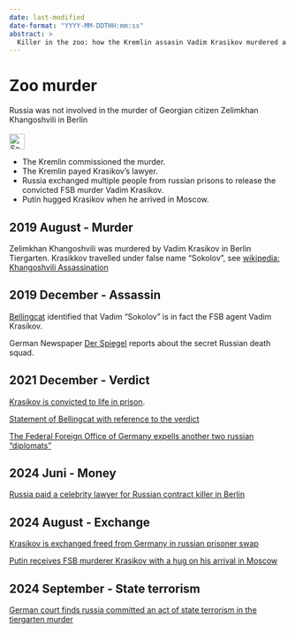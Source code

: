 ```yaml
---
date: last-modified
date-format: "YYYY-MM-DDTHH:mm:ss"
abstract: > 
  Killer in the zoo: how the Kremlin assasin Vadim Krasikov murdered a critique in the zoo of Berlin and was huged by Putin
---
```



# Zoo murder {#sec-denial-zoomurder}

::: {.callout-caution title="Myth"}
Russia was not involved in the murder of Georgian citizen Zelimkhan Khangoshvili in Berlin
[<br></br>![Search for topic in EUvsDisinfo](../all_common_img/EUvsDisinfo_400x240.jpg){height=2em}](https://euvsdisinfo.eu/disinformation-cases/?text=krasikov&sort=relevance)
:::

::: {.callout-tip title="Truth"}
- The Kremlin commissioned the murder. 
- The Kremlin payed Krasikov's lawyer. 
- Russia exchanged multiple people from russian prisons to release the convicted FSB murder Vadim Krasikov.
- Putin hugged Krasikov when he arrived in Moscow.
:::


## 2019 August - Murder

Zelimkhan Khangoshvili was murdered by Vadim Krasikov in Berlin Tiergarten. Krasikkov travelled under false name "Sokolov", see 
[wikipedia: Khangoshvili Assassination](https://en.wikipedia.org/wiki/Zelimkhan_Khangoshvili#Assassination)


## 2019 December - Assassin

[Bellingcat](https://www.bellingcat.com/news/uk-and-europe/2019/12/03/identifying-the-berlin-bicycle-assassin-part-1-from-moscow-to-berlin/) identified that Vadim "Sokolov" is in fact the FSB agent Vadim Krasikov.

German Newspaper [Der Spiegel](https://www.spiegel.de/international/world/how-russian-agents-hunt-down-kremlin-opponents-in-europe-a-1300091.html) reports about the secret Russian death squad.


## 2021 December - Verdict 

[Krasikov is convicted to life in prison](https://www.nytimes.com/2021/12/15/world/europe/germany-russia-berlin-murder.html).

[Statement of Bellingcat with reference to the verdict](https://www.bellingcat.com/bellingcat-statement-on-verdict-of-berlin-kammergericht-tiergarten-murder)

[The Federal Foreign Office of Germany expells another two russian "diplomats"](https://www.auswaertiges-amt.de/en/newsroom/news/baerbock-murder-tiergarten/2501940)


## 2024 Juni - Money

[Russia paid a celebrity lawyer for Russian contract killer in Berlin](https://www.kyivpost.com/post/33704)


## 2024 August - Exchange

[Krasikov is exchanged freed from Germany in russian prisoner swap](https://www.thelocal.de/20240801/vadim-krasikov-convicted-hitman-freed-from-germany-in-russian-prisoner-swap)

[Putin receives FSB murderer Krasikov with a hug on his arrival in Moscow](https://www.youtube.com/watch?v=adsEN7Z49iY)


## 2024 September - State terrorism

[German court finds russia committed an act of state terrorism in the tiergarten murder](https://gpil.jura.uni-bonn.de/2024/09/the-tiergarten-murder-german-court-finds-russia-committed-an-act-of-state-terrorism/)

